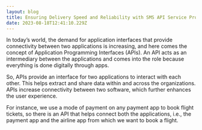 ```yaml
---
layout: blog
title: Ensuring Delivery Speed and Reliability with SMS API Service Providers
date: 2023-08-18T12:41:10.229Z
---
```

In today’s world, the demand for application interfaces that provide connectivity between two applications is increasing, and here comes the concept of Application Programming Interfaces (APIs). An API acts as an intermediary between the applications and comes into the role because everything is done digitally through apps.

So, APIs provide an interface for two applications to interact with each other. This helps extract and share data within and across the organizations. APIs increase connectivity between two software, which further enhances the user experience.

For instance, we use a mode of payment on any payment app to book flight tickets, so there is an API that helps connect both the applications, i.e., the payment app and the airline app from which we want to book a flight.